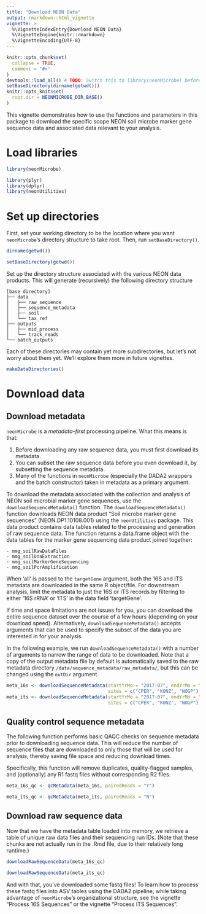 ```yaml
---
title: "Download NEON Data"
output: rmarkdown::html_vignette
vignette: >
  %\VignetteIndexEntry{Download NEON Data}
  %\VignetteEngine{knitr::rmarkdown}
  %\VignetteEncoding{UTF-8}
---
```


```r
knitr::opts_chunk$set(
  collapse = TRUE,
  comment = "#>"
)
devtools::load_all() # TODO: Switch this to library(neonMicrobe) before publishing
setBaseDirectory(dirname(getwd()))
knitr::opts_knit$set(
  root.dir = NEONMICROBE_DIR_BASE()
)
```


This vignette demonstrates how to use the functions and parameters in this package to download the specific scope NEON soil microbe marker gene sequence data and associated data relevant to your analysis. 

# Load libraries

```r
library(neonMicrobe)
```

```r
library(plyr)
library(dplyr)
library(neonUtilities)
```


# Set up directories

First, set your working directory to be the location where you want `neonMicrobe`'s directory structure to take root. Then, run `setBaseDirectory()`.

```r
dirname(getwd())
```

```r
setBaseDirectory(getwd())
```

Set up the directory structure associated with the various NEON data products. This will generate (recursively) the following directory structure

```
[base directory]
├── data
│   ├── raw_sequence
│   ├── sequence_metadata
│   ├── soil
│   └── tax_ref
├── outputs
│   ├── mid_process
│   └── track_reads
└── batch_outputs
```

Each of these directories may contain yet more subdirectories, but let's not worry about them yet. We'll explore them more in future vignettes.

```r
makeDataDirectories()
```

# Download data

## Download metadata

`neonMicrobe` is a *metadata-first* processing pipeline. What this means is that:

1. Before downloading any raw sequence data, you must first download its metadata.
2. You can subset the raw sequence data before you even download it, by subsetting the sequence metadata.
3. Many of the functions in `neonMicrobe` (especially the DADA2 wrappers and the batch constructor) taken in metadata as a primary argument.

To download the metadata associated with the collection and analysis of NEON soil microbial marker gene sequences, use the `downloadSequenceMetadata()` function. The `downloadSequenceMetadata()` function downloads NEON data product "Soil microbe marker gene sequences" (NEON.DP1.10108.001) using the `neonUtilities` package. This data product contains data tables related to the processing and generation of raw sequence data. The function returns a data.frame object with the data tables for the marker gene sequencing data product joined together:

    - mmg_soilRawDataFiles
    - mmg_soilDnaExtraction
    - mmg_soilMarkerGeneSequencing
    - mmg_soilPcrAmplification

When 'all' is passed to the `targetGene` argument, both the 16S and ITS metadata are downloaded in the same R object/file. For downstream analysis, limit the metadata to just the 16S or ITS records by filtering to either '16S rRNA' or 'ITS' in the data field 'targetGene'.

If time and space limitations are not issues for you, you can download the entire sequence dataset over the course of a few hours (depending on your download speed). Alternatively, `downloadSequenceMetadata()` accepts arguments that can be used to specify the subset of the data you are interested in for your analysis.

In the following example, we run `downloadSequenceMetadata()` with a number of arguments to narrow the range of data to be downloaded. Note that a copy of the output metadata file by default is automatically saved to the raw metadata directory `/data/sequence_metadata/raw_metadata/`, but this can be changed using the `outDir` argument.

```r
meta_16s <- downloadSequenceMetadata(startYrMo = "2017-07", endYrMo = "2017-07", 
                                     sites = c("CPER", "KONZ", "NOGP"), targetGene = "16S")
meta_its <- downloadSequenceMetadata(startYrMo = "2017-07", endYrMo = "2017-07", 
                                     sites = c("CPER", "KONZ", "NOGP"), targetGene = "ITS")
```

## Quality control sequence metadata

The following function performs basic QAQC checks on sequence metadata prior to downloading sequence data. This will reduce the number of sequence files that are downloaded to only those that will be used for analysis, thereby saving file space and reducing download times.

Specifically, this function will remove duplicates, quality-flagged samples, and (optionally) any R1 fastq files without corresponding R2 files.

```r
meta_16s_qc <- qcMetadata(meta_16s, pairedReads = "Y")
```

```r
meta_its_qc <- qcMetadata(meta_its, pairedReads = "N")
```


## Download raw sequence data

Now that we have the metadata table loaded into memory, we retrieve a table of unique raw data files and their sequencing run IDs. (Note that these chunks are not actually run in the .Rmd file, due to their relatively long runtime.)

```r
downloadRawSequenceData(meta_16s_qc)
```

```r
downloadRawSequenceData(meta_its_qc)
```

And with that, you've downloaded some fastq files! To learn how to process these fastq files into ASV tables using the DADA2 pipeline, while taking advantage of `neonMicrobe`'s organizational structure, see the vignette "Process 16S Sequences" or the vignette "Process ITS Sequences".

